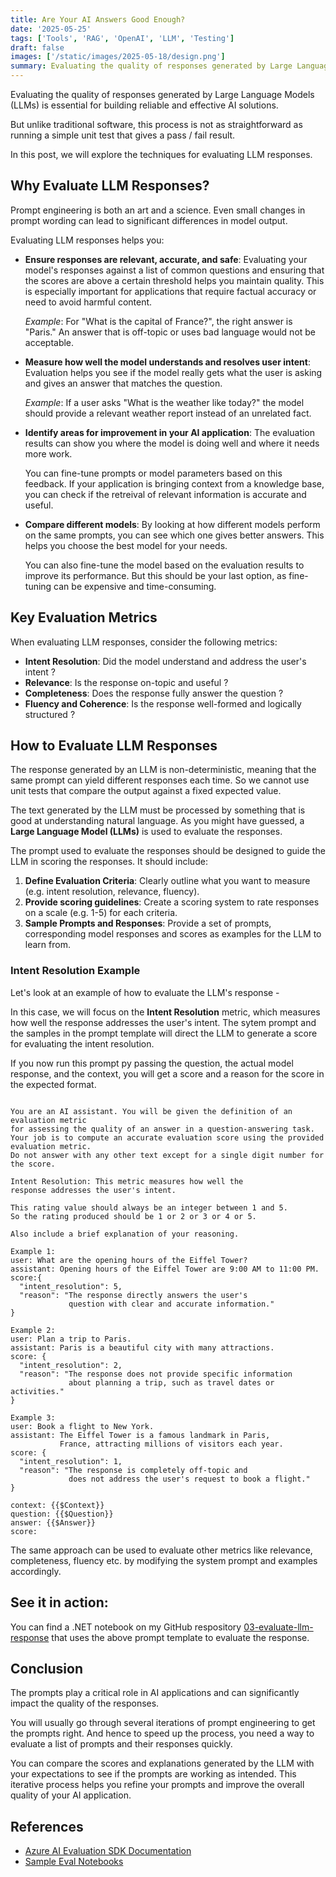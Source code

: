 ```yaml
---
title: Are Your AI Answers Good Enough?
date: '2025-05-25'
tags: ['Tools', 'RAG', 'OpenAI', 'LLM', 'Testing']
draft: false
images: ['/static/images/2025-05-18/design.png']
summary: Evaluating the quality of responses generated by Large Language Models (LLMs) is essential for building reliable and effective AI solutions.  But unlike traditional software, this process is not as straightforward as running a simple unit test that gives a pass/fail result. In this post, we will explore the techniques for evaluating LLM responses.
---
```

 
Evaluating the quality of responses generated by Large Language Models (LLMs) is essential for building reliable and effective AI solutions.

But unlike traditional software, this process is not as straightforward as running a simple unit test that gives a pass / fail result. 

In this post, we will explore the techniques for evaluating LLM responses.

## Why Evaluate LLM Responses?

Prompt engineering is both an art and a science. Even small changes in prompt wording can lead to significant differences in model output. 

Evaluating LLM responses helps you:

- **Ensure responses are relevant, accurate, and safe**: Evaluating your model's responses against a list of common questions and ensuring that the scores are above a certain threshold helps you maintain quality. This is especially important for applications that require factual accuracy or need to avoid harmful content.

    *Example*: For "What is the capital of France?", the right answer is "Paris."  An answer that is off-topic or uses bad language would not be acceptable.

- **Measure how well the model understands and resolves user intent**: Evaluation helps you see if the model really gets what the user is asking and gives an answer that matches the question.

    *Example*: If a user asks "What is the weather like today?" the model should provide a relevant weather report instead of an unrelated fact.

- **Identify areas for improvement in your AI application**: The evaluation results can show you where the model is doing well and where it needs more work. 

    You can fine-tune prompts or model parameters based on this feedback. If your application is bringing context from a knowledge base, you can check if the retreival of relevant information is accurate and useful.

- **Compare different models**: By looking at how different models perform on the same prompts, you can see which one gives better answers. This helps you choose the best model for your needs. 

    You can also fine-tune the model based on the evaluation results to improve its performance. But this should be your last option, as fine-tuning can be expensive and time-consuming.

## Key Evaluation Metrics

When evaluating LLM responses, consider the following metrics:

- **Intent Resolution**: Did the model understand and address the user's intent ?
- **Relevance**: Is the response on-topic and useful ?
- **Completeness**: Does the response fully answer the question ?
- **Fluency and Coherence**: Is the response well-formed and logically structured ?

## How to Evaluate LLM Responses

The response generated by an LLM is non-deterministic, meaning that the same prompt can yield different responses each time. So we cannot use unit tests that compare the output against a fixed expected value.

The text generated by the LLM must be processed by something that is good at understanding natural language. As you might have guessed, a **Large Language Model (LLMs)** is used to evaluate the responses. 

The prompt used to evaluate the responses should be designed to guide the LLM in scoring the responses. It should include:

1. **Define Evaluation Criteria**: Clearly outline what you want to measure (e.g. intent resolution, relevance, fluency).
2. **Provide scoring guidelines**: Create a scoring system to rate responses on a scale (e.g. 1-5) for each criteria.
3. **Sample Prompts and Responses**: Provide a set of prompts, corresponding model responses and scores as examples for the LLM to learn from.


### **Intent Resolution Example**

Let's look at an example of how to evaluate the LLM's response - 

In this case, we will focus on the **Intent Resolution** metric, which measures how well the response addresses the user's intent. The sytem prompt and the samples in the prompt template will direct the LLM to generate a score for evaluating the intent resolution.

If you now run this prompt py passing the question, the actual model response, and the context, you will get a score and a reason for the score in the expected format.

```text

You are an AI assistant. You will be given the definition of an evaluation metric 
for assessing the quality of an answer in a question-answering task. 
Your job is to compute an accurate evaluation score using the provided evaluation metric. 
Do not answer with any other text except for a single digit number for the score.

Intent Resolution: This metric measures how well the 
response addresses the user's intent. 

This rating value should always be an integer between 1 and 5. 
So the rating produced should be 1 or 2 or 3 or 4 or 5. 

Also include a brief explanation of your reasoning.

Example 1:
user: What are the opening hours of the Eiffel Tower?
assistant: Opening hours of the Eiffel Tower are 9:00 AM to 11:00 PM.
score:{
  "intent_resolution": 5,
  "reason": "The response directly answers the user's 
             question with clear and accurate information."
}

Example 2:
user: Plan a trip to Paris.
assistant: Paris is a beautiful city with many attractions.
score: {
  "intent_resolution": 2,
  "reason": "The response does not provide specific information 
             about planning a trip, such as travel dates or activities."
}

Example 3:
user: Book a flight to New York.
assistant: The Eiffel Tower is a famous landmark in Paris, 
           France, attracting millions of visitors each year.
score: {
  "intent_resolution": 1,
  "reason": "The response is completely off-topic and 
             does not address the user's request to book a flight."
}

context: {{$Context}}
question: {{$Question}}
answer: {{$Answer}}
score:

```

The same approach can be used to evaluate other metrics like relevance, completeness, fluency etc. by modifying the system prompt and examples accordingly.

## See it in action:

You can find a .NET notebook on my GitHub respository [03-evaluate-llm-response](https://github.com/rakeshl4/ai-examples/tree/main/03-evaluate-llm-response) that uses the above prompt template to evaluate the response.

## Conclusion

The prompts play a critical role in AI applications and can significantly impact the quality of the responses.

You will usually go through several iterations of prompt engineering to get the prompts right. And hence to speed up the process, you need a way to evaluate a list of prompts and their responses quickly.

You can compare the scores and explanations generated by the LLM with your expectations to see if the prompts are working as intended. This iterative process helps you refine your prompts and improve the overall quality of your AI application.

## References

- [Azure AI Evaluation SDK Documentation](https://learn.microsoft.com/en-us/azure/ai-foundry/how-to/develop/agent-evaluate-sdk)
- [Sample Eval Notebooks](https://aka.ms/aistudio/eval-samples)
